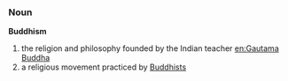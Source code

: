=== Noun ===

'''Buddhism'''

# the religion and philosophy founded by the Indian teacher [[en:Gautama Buddha]]
# a religious movement practiced by [[Buddhist]]s